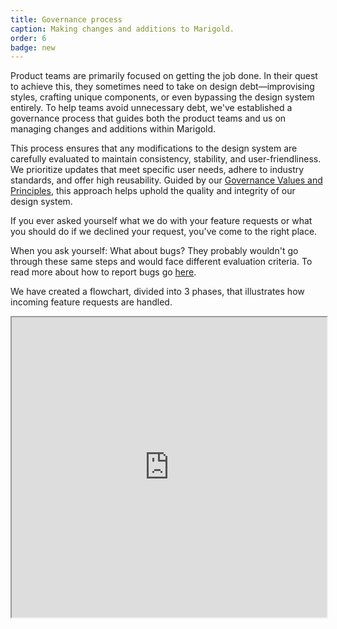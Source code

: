 ```yaml
---
title: Governance process
caption: Making changes and additions to Marigold.
order: 6
badge: new
---
```


Product teams are primarily focused on getting the job done. In their quest to achieve this, they sometimes need to take on design debt—improvising styles, crafting unique components, or even bypassing the design system entirely. To help teams avoid unnecessary debt, we've established a governance process that guides both the product teams and us on managing changes and additions within Marigold.

This process ensures that any modifications to the design system are carefully evaluated to maintain consistency, stability, and user-friendliness. We prioritize updates that meet specific user needs, adhere to industry standards, and offer high reusability. Guided by our [Governance Values and Principles](/introduction/governance-values), this approach helps uphold the quality and integrity of our design system.

If you ever asked yourself what we do with your feature requests or what you should do if we declined your request, you've come to the right place.

When you ask yourself: What about bugs? They probably wouldn't go through these same steps and would face different evaluation criteria. To read more about how to report bugs go [here](/introduction//get-in-touch/#report-bugs).

We have created a flowchart, divided into 3 phases, that illustrates how incoming feature requests are handled.

<iframe
  className="border-border-base border"
  width="100%"
  height="480"
  src="https://www.figma.com/embed?embed_host=share&url=https%3A%2F%2Fwww.figma.com%2Ffile%2FXnvTRolISplT6ZKtLYS8KG%2FManaging-Changes-and-Additions-to-the-Design-System%253A-Flowchart%3Ftype%3Dwhiteboard%26node-id%3D0%253A1%26t%3Db3p2S27ZxriQPK27-1"
  allowfullscreen
/>

## Phase 1: Product team discovers a problem

What should you do if, while using the design system, you discover it's unable to provide something you need?

<Columns columns={[5, 5]} space={4}>
  <div>
    **Step 1:** The process begins when the product team discovers a problem with
    Marigold, which could be, for example, a missing, broken, or
    non-user-friendly component.

    **Step 2:** The product team should first try to discover whether the Design System offers an existing alternative to solve the problem.

    - **Yes:** If a viable alternative exists within the design system, the product team should use it.

    - **No:** If there is no viable alternative, the product team should write a [request(internal only)](https://reservix.atlassian.net/servicedesk/customer/portal/77).

    If the product team writes a [Jira Support Ticket (internal only)](https://reservix.atlassian.net/servicedesk/customer/portal/77), this triggers phase 2.

  </div>
    <Image width={700} height={900} src="/governance-phase1.png" />
</Columns>

## Phase 2: Design system team evaluates the request

This phase is only relevant if you have written a [Jira Support Ticket (internal only)](https://reservix.atlassian.net/servicedesk/customer/portal/77). This phase explains what happens to your request and how we evaluate it.

<Stack space={4}>
    <Columns columns={[5, 5]} space={4}>
        <div>
            **Step 1:** If we have received a request through our [support portal (internal only)](https://reservix.atlassian.net/servicedesk/customer/portal/77) we have to check if there is clear evidence of user need.

            - **Yes:** If there is clear evidence of user need, move to step 2.

            - **No:** If there isn't clear evidence, the request is declined, and alternative solutions are offered.

        </div>
      <Image width={700} height={900} src="/governance-phase2-1.png" />
    </Columns>
    <Columns columns={[5, 5]} space={4}>
        <div>
            **Step 2:** For the next decision we have to check if the requested change will feel familiar to our users, i.e., if it is consistent with broader UX standards.

            - **Yes:** If the requested change will feel familiar to users, move to step 3.

            - **No:** If it won't feel familiar the request is declined and alternative solutions are offered.
        </div>
        <Image width={700} height={900} src="/governance-phase2-2.png" />
    </Columns>
    <Columns columns={[5, 5]} space={4}>
        <div>
        **Step 3:** We have to check if the change is likely to be reusable across multiple products.

        - **Yes:** If the change is likely to be reusable across multiple products, we approve the request.

        - **No:** If it isn't likely to be reusable, the request is declined, and alternative solutions are offered.
        </div>
          <Image width={700} height={900} src="/governance-phase2-3.png" />
        </Columns>
    <Columns columns={[5, 5]} space={4}>
        <div>
            **Step 4:** The next step is to determine the estimated timeline, including the roadmap and estimated effort.

            **Step 5:** The product team decides if the estimated implementation timeline will meet their needs.

            - **Yes:** If the estimated timeline works for the product team, the product team waits for delivery ​while the Design System Team proceeds to Phase 3a.

            - **No:** If the estimated timeline does not work, the process goes to Phase 3b.
          </div>
          <Image width={700} height={900} src="/governance-phase2-4.png" />
    </Columns>

</Stack>

## Phase 3a: Design system team fulfills the request

This phase can only be achieved if the estimated time for the request is acceptable for you and your team and you are willing to wait for us to deliver it. ​In that case, you can follow the process below.

<Columns columns={[5, 5]} space={4}>
  <div>
    **Step 1:** We start designing the request or addition.

    **Step 2:** Does the design fulfill [WCAG 2.1 AA](https://www.w3.org/TR/WCAG21/) requirements:

    - **Yes:** If the result meets [WCAG 2.1 AA](https://www.w3.org/TR/WCAG21/) requirements, proceed to testing.

    - **No:** If it does not meet these requirements, the design decisions must be revisited.

    **Step 3:** Test the design in real-world environments, ideally with real users.

    **Step 4:** We need to check if the solution meets the three key criteria: user need, familiarity, and reusability.

    - **Yes:** If it still meets all three criteria, proceed to the voting stage in step 5.

    - **No:** If it does not meet the criteria, iterate on the design.

    **Step 5:** The Design System Team and major stakeholders (e.g., UX/UI Community of Practice) vote on the solution. Is there agreement?

    - **Yes:** If there is consensus, proceed to documentation.

    - **No:** If there is no consensus, revisit the design and address concerns.

    **Step 6:** We document the approved changes.

    **Step 7:** We merge the changes to the codebase.

    **Step 8:** We communicate the change or addition.

</div>
    <Image
      width={700}
      height={900}
      src="/governance-phase3a.png"
    />
  </Columns>

## Phase 3b: Product team’s response if request can’t or won’t be fulfilled

What if you cannot wait for us to deliver a request, or we decide it doesn't meet our criteria for becoming part of the design system?​

<Columns columns={[5, 5]} space={4}>
<div>
    **Step 1:** The product team must decide if they are still convinced of the need for their request.

    - **Yes:** If the product team is still convinced of the need for the request, they proceed to step 2.

    - **No:** If the product team is no longer convinced of the need for the request, the process ends, and the product team re-examines their requirements.

    **Step 2:** If the product team is still convinced of the need for the request, they can choose to build their own component or solution, receiving support as needed​ from the design system team.

    **Step 3:** Throughout the development process, the product team frequently coordinates with the design system team to ensure alignment and adherence to guidelines.

    **Step 4:** The product team ensures that all design tokens and sub-elements used in their solution are sourced from the design system as much as possible to maintain consistency.

    **Step 5:** The product team takes ownership of the custom solution they have developed. They document the solution and maintain it.

    **Step 6:** If, at some point, a viable alternative becomes available, the product team can decide to use it in place of their custom solution.

    - **Yes:** If a viable alternative becomes available in the design system, the product team removes their custom solution and implements the official one.

    - **No:** If there is still no alternative available in the design system the product team continue to maintain their custom solution.

</div>
    <Image
      width={700}
      height={900}
      src="/governance-phase3b.png"
    />
  
</Columns>

<Message messageTitle="End of process">
    With end of Phase 3a the request is fulfilled and the process of making changes and additions is done. 🎉

    In Phase 3b, the process concludes either with the product team maintaining the change or awaiting an alternative solution from the Design System Team.

</Message>
